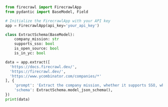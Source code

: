 ```python Python
from firecrawl import FirecrawlApp
from pydantic import BaseModel, Field

# Initialize the FirecrawlApp with your API key
app = FirecrawlApp(api_key='your_api_key')

class ExtractSchema(BaseModel):
    company_mission: str
    supports_sso: bool
    is_open_source: bool
    is_in_yc: bool

data = app.extract([
  'https://docs.firecrawl.dev/', 
  'https://firecrawl.dev/', 
  'https://www.ycombinator.com/companies/*'
], {
    'prompt': 'Extract the company mission, whether it supports SSO, whether it is open source, and whether it is in Y Combinator from the page.',
    'schema': ExtractSchema.model_json_schema(),
})
print(data)
```